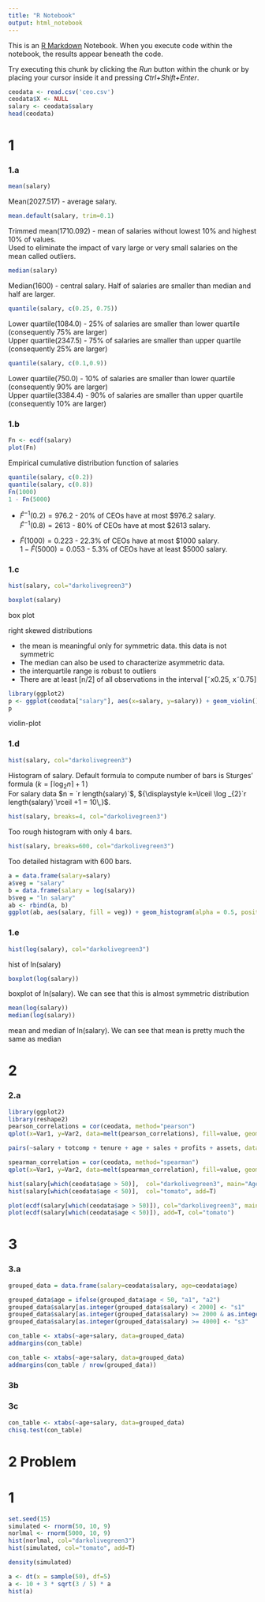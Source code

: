 ```yaml
---
title: "R Notebook"
output: html_notebook
---
```


This is an [R Markdown](http://rmarkdown.rstudio.com) Notebook. When you execute code within the notebook, the results appear beneath the code. 

Try executing this chunk by clicking the *Run* button within the chunk or by placing your cursor inside it and pressing *Ctrl+Shift+Enter*. 

```r
ceodata <- read.csv('ceo.csv')
ceodata$X <- NULL
salary <- ceodata$salary
head(ceodata)
```

# 1
### 1.a

```r
mean(salary)
```
Mean(2027.517) - average salary.

```r
mean.default(salary, trim=0.1)
```
Trimmed mean(1710.092) - mean of salaries without lowest 10% and highest 10% of values.  
Used to eliminate the impact of vary large or very small salaries on the mean called outliers.

```r
median(salary)
```
Median(1600) - central salary. Half of salaries are smaller than median and half are larger.


```r
quantile(salary, c(0.25, 0.75))
```
Lower quartile(1084.0) - 25% of salaries are smaller than lower quartile (consequently 75% are larger)  
Upper quartile(2347.5) - 75% of salaries are smaller than upper quartile (consequently 25% are larger)


```r
quantile(salary, c(0.1,0.9))
```
Lower quartile(750.0) - 10% of salaries are smaller than lower quartile (consequently 90% are larger)  
Upper quartile(3384.4) - 90% of salaries are smaller than upper quartile (consequently 10% are larger)



### 1.b

```r
Fn <- ecdf(salary)
plot(Fn)
```
Empirical cumulative distribution function of salaries

```r
quantile(salary, c(0.2))
quantile(salary, c(0.8))
Fn(1000)
1 - Fn(5000)
```
*
  $\hat{F}^{-1}(0.2)=976.2$ - 20% of CEOs have at most $976.2 salary.  
  $\hat{F}^{-1}(0.8)=2613$ - 80% of CEOs have at most $2613 salary.

*
  $\hat{F}(1000)=0.223$ - 22.3% of CEOs have at most $1000 salary.  
  $1 - \hat{F}(5000)=0.053$ - 5.3% of CEOs have at least $5000 salary.


### 1.c

```r
hist(salary, col="darkolivegreen3")
```

```r
boxplot(salary)
```
box plot

right skewed distributions  

* the mean is meaningful only for symmetric data. this data is not symmetric
* The median can also be used to characterize asymmetric data.
* the interquartile range is robust to outliers
* There are at least [n/2] of all observations in the interval [˜x0.25, x˜0.75]




```r
library(ggplot2)
p <- ggplot(ceodata["salary"], aes(x=salary, y=salary)) + geom_violin()
p
```
violin-plot

### 1.d
```r
hist(salary, col="darkolivegreen3")
```
Histogram of salary. Default formula to compute number of bars is Sturges' formula (${\displaystyle k=\lceil \log _{2}n\rceil +1\,}$)  
For salary data $n = `r length(salary)`$, ${\displaystyle k=\lceil \log _{2}`r length(salary)`\rceil +1 = 10\,}$.
```r
hist(salary, breaks=4, col="darkolivegreen3")
```
Too rough histogram with only 4 bars.

```r
hist(salary, breaks=600, col="darkolivegreen3")
```
Too detailed histagram with 600 bars.

```r
a = data.frame(salary=salary)
a$veg = "salary"
b = data.frame(salary = log(salary))
b$veg = "ln salary"
ab <- rbind(a, b)
ggplot(ab, aes(salary, fill = veg)) + geom_histogram(alpha = 0.5, position ='identity')
```


### 1.e
```r
hist(log(salary), col="darkolivegreen3")
```
hist of ln(salary)

```r
boxplot(log(salary))
```
boxplot of ln(salary). We can see that this is almost symmetric distribution

```r
mean(log(salary))
median(log(salary))
```
mean and median of ln(salary). We can see that mean is pretty much the same as median

# 2


### 2.a


```r
library(ggplot2)
library(reshape2)
pearson_correlations = cor(ceodata, method="pearson")
qplot(x=Var1, y=Var2, data=melt(pearson_correlations), fill=value, geom="tile") + scale_fill_gradient(low = "white", high = "red")
```

```r
pairs(~salary + totcomp + tenure + age + sales + profits + assets, data=ceodata, main="Simple Scatterplot Matrix")
```

```r
spearman_correlation = cor(ceodata, method="spearman")
qplot(x=Var1, y=Var2, data=melt(spearman_correlation), fill=value, geom="tile") + scale_fill_gradient(low = "white", high = "red")

```

```r
hist(salary[which(ceodata$age > 50)],  col="darkolivegreen3", main="Age>50 and Age<50 Histograms Of Salary", xlab = "Salary")
hist(salary[which(ceodata$age < 50)],  col="tomato", add=T)
```
```r
plot(ecdf(salary[which(ceodata$age > 50)]), col="darkolivegreen3", main="Salary ECDF for Age>50 and Age<50")
plot(ecdf(salary[which(ceodata$age < 50)]), add=T, col="tomato")

```

# 3

### 3.a

```r

grouped_data = data.frame(salary=ceodata$salary, age=ceodata$age)

grouped_data$age = ifelse(grouped_data$age < 50, "a1", "a2")
grouped_data$salary[as.integer(grouped_data$salary) < 2000] <- "s1"
grouped_data$salary[as.integer(grouped_data$salary) >= 2000 & as.integer(grouped_data$salary) < 4000] <- "s2"
grouped_data$salary[as.integer(grouped_data$salary) >= 4000] <- "s3"
```

```r
con_table <- xtabs(~age+salary, data=grouped_data)
addmargins(con_table)
```

```r
con_table <- xtabs(~age+salary, data=grouped_data)
addmargins(con_table / nrow(grouped_data))
```
### 3b


### 3c
```r
con_table <- xtabs(~age+salary, data=grouped_data)
chisq.test(con_table)
```

# 2 Problem

# 1

```r
set.seed(15)
simulated <- rnorm(50, 10, 9)
norlmal <- rnorm(5000, 10, 9)
hist(norlmal, col="darkolivegreen3")
hist(simulated, col="tomato", add=T)

density(simulated)
```

```r
a <- dt(x = sample(50), df=5)
a <- 10 + 3 * sqrt(3 / 5) * a
hist(a)
```

